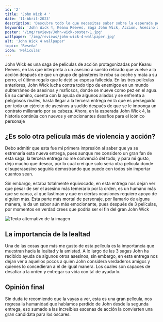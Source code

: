 ```yaml
---
id: '2'
title: 'John Wick 4 '
date: '11-Abril-2023'
description: 'Descubre todo lo que necesitas saber sobre la esperada película John Wick 4. En esta nueva entrega, Keanu Reeves regresa como el legendario asesino a sueldo para enfrentar nuevos y peligrosos desafíos en un mundo de intriga y violencia. En este post, te revelamos los detalles más importantes sobre el reparto, la trama, la fecha de estreno y mucho más. Además, te ofrecemos una revisión completa de las películas anteriores de la saga John Wick para que estés completamente preparado para la acción. ¡No te pierdas esta emocionante aventura y acompaña a John Wick en su última misión! Lee nuestro post ahora.'
keywords: 'John Wick 4, Keanu Reeves, Saga John Wick, Acción, Asesino a sueldo, Películas de acción, Fecha de estreno John Wick 4, Películas de Keanu Reeves, Tráiler John Wick 4, Novedades John Wick 4, Personajes John Wick 4, Análisis John Wick 4, Crítica John Wick 4, Películas de intriga, Películas de violencia, Cine de acción'
poster: '/img/reviews/John-wick-poster-1.jpg'
wallpaper: '/img/reviews/john-wick-4-wallpaper.jpg'
alt: 'John Wick 4 wallpaper'
topic: 'Reseña'
icon: 'Peliculas'
---
```


John Wick es una saga de películas de acción protagonizadas por Keanu Reeves, en las 
que interpreta a un asesino a sueldo retirado que vuelve a la acción después de que un 
grupo de gánsteres le roba su coche y mata a su perro, el último regalo que le dejó su 
esposa fallecida. En las tres películas anteriores, John Wick lucha contra todo tipo de 
enemigos en un mundo subterráneo de asesinos y mafiosos, donde se mueve como pez en el agua. 
En su camino, cuenta con la ayuda de algunos aliados y se enfrenta a peligrosos rivales, 
hasta llegar a la tercera entrega en la que es perseguido por todo un ejército de asesinos a 
sueldo después de que se le imponga un contrato millonario por su cabeza. Ahora, en la 
esperada John Wick 4, la historia continúa con nuevos y emocionantes desafíos para el icónico personaje

<h2>¿Es solo otra película más de violencia y acción?</h2> 

Debo admitir que esta fue mi primera impresión al saber que ya se estrenaría esta nueva 
entrega, pues aunque me considero un gran fan de esta saga, la tercera entrega no me convenció 
del todo, y para mi gusto, dejo mucho que desear, por lo cual creí que solo sería otra película
 donde el superasesino seguiría demostrando que puede con todos sin importar cuantos sean.

Sin embargo, estaba totalmente equivocado, en esta entrega nos dejan ver 
que pesar de ser el asesino más temerario por la orden, es un humano más que se cansa, al que 
lastiman y que en ciertas ocasiones requiere apoyo de alguien más. Esta parte más mortal de 
personaje, por llamarlo de alguna manera, le da un sabor aún más emocionante, pues después de 
3 películas, por momentos en verdad crees que podría ser el fin del gran John Wick

![Texto alternativo de la imagen](/img/reviews/John-wick-4.jpg)


<h2> La importancia de la lealtad </h2>

Una de las cosas que más me gusto de esta película es la importancia que muestran hacia la lealtad y la amistad.
A lo largo de las 3 sagas John ha recibido ayuda de algunos otros asesinos, sin embargo, en esta entrega nos dejan ver a 
aquellos pocos a quien John considera verdaderos amigos y quienes lo concedieran a el de igual manera. Los cuales son capaces de desafiar a la orden y 
entregar su vida con tal de ayudarlo.

<h2> Opinión final </h2>

Sin duda te recomiendo que la vayas a ver, esta es una gran película, nos regresa la humanidad
 que habíamos perdido de John desde la segunda entrega, eso sumado a las increíbles escenas de 
 acción la convierten una gran candidata para los óscares.